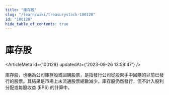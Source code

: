 ```yaml
---
title: "庫存股"
slug: "/learn/wiki/treasurystock-100128"
id: "100128"
hide_table_of_contents: true
---
```



# 庫存股

<ArticleMeta id={100128} updatedAt={'2023-09-26 13:58:47'} />
<div className='border-solid border-b border-t-0 my-4 border-[var(--ifm-color-gray-300)]' />

庫存股，也稱為公司庫存股或回購股票，是指發行公司從股東手中回購的以前已發行的股票。其結果是市場上未流通股票總數減少。庫存股仍然發行，但不計入股利分配或每股收益 (EPS) 的計算中。
